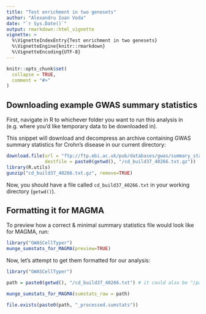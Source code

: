 ```yaml
---
title: "Test enrichment in two genesets"
author: "Alexandru Ioan Voda"
date: "`r Sys.Date()`"
output: rmarkdown::html_vignette
vignette: >
  %\VignetteIndexEntry{Test enrichment in two genesets}
  %\VignetteEngine{knitr::rmarkdown}
  %\VignetteEncoding{UTF-8}
---
```


```r
knitr::opts_chunk$set(
  collapse = TRUE,
  comment = "#>"
)
```


## Downloading example GWAS summary statistics

First, navigate in R to whichever folder you want to run this analysis in (e.g. where you'd like temporary data to be downloaded in).

This snippet will download and decompress an archive containing GWAS summary statistics for Crohn's disease in our current directory:
```r
download.file(url = "ftp://ftp.ebi.ac.uk/pub/databases/gwas/summary_statistics/deLangeKM_28067908_GCST004132/cd_build37_40266_20161107.txt.gz",
              destfile = paste0(getwd(), "/cd_build37_40266.txt.gz"))
library(R.utils)
gunzip("cd_build37_40266.txt.gz", remove=TRUE)
```

Now, you should have a file called `cd_build37_40266.txt` in your working directory (`getwd()`).

## Formatting it for MAGMA

To preview how a correct & minimal summary statistics file would look like for MAGMA, run:
```r
library("GWASCellTyper")
munge_sumstats_for_MAGMA(preview=TRUE)
```

Now, let's attempt to get them formatted for our analysis:
```r
library("GWASCellTyper")

path = paste0(getwd(), "/cd_build37_40266.txt") # it could also be "/path/to/your/GWASsumstats.txt"

munge_sumstats_for_MAGMA(sumstats_raw = path)

file.exists(paste0(path, "_processed.sumstats"))
```
